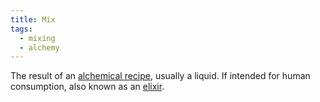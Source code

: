 ```yaml
---
title: Mix
tags:
  - mixing
  - alchemy
---
```

The result of an [alchemical recipe](lore:known-alchemical-recipies), usually
a liquid. If intended for human consumption, also known as an [elixir](lore:elixir).
